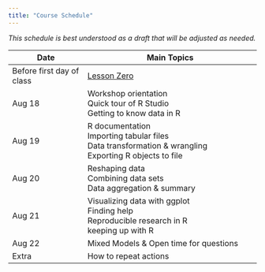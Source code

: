 ```yaml
---
title: "Course Schedule"
---
```


*This schedule is best understood as a draft that will be adjusted as needed.* 


| Date            |  Main Topics              |   
|-----------------|---------------------------------------|
| Before first day of class | [Lesson Zero](lessons/lesson-zero.qmd) |  
| Aug 18 | Workshop orientation \
           Quick tour of R Studio\
           Getting to know data in R | 
| Aug 19 |  R documentation \
            Importing tabular files \
           Data transformation & wrangling \
           Exporting R objects to file  |  
| Aug 20 |   Reshaping data \
            Combining data sets  \
            Data aggregation & summary  |   
| Aug 21 |  Visualizing data with ggplot  \
            Finding help  \
            Reproducible research in R  \
            keeping up with R   |
| Aug 22  |  Mixed Models & Open time for questions  |   
| Extra  |  How to repeat actions  |


